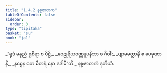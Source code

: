```yaml
---
title: "1.4.2 နစ္စဇာတက"
tableOfContents: false
sidebar:
  order: 3
type: "tipitaka"
basket: "su"
book: "ja1"
---
```



<DynamicBreadcrumb />

<Division number="32" book="ja1">

<Paragraph number="70" type="verses" book="ja1">
_“ရုဒံ မနုညံ ရုစိရာ စ ပိဋ္ဌိ,_  
_ဝေဠုရိယဝဏ္ဏူပနိဘာ စ ဂီဝါ;_  
_ဗျာမမတ္တာနိ စ ပေခုဏာနိ,_  
_နစ္စေန တေ ဓီတရံ နော ဒဒါမီ”တိ._  


</Paragraph>
</Division>

<Paragraph number="71" type="center" book="ja1">
နစ္စဇာတကံ ဒုတိယံ.
</Paragraph>